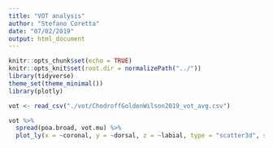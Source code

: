 ```yaml
---
title: "VOT analysis"
author: "Stefano Coretta"
date: "07/02/2019"
output: html_document
---
```


```r
knitr::opts_chunk$set(echo = TRUE)
knitr::opts_knit$set(root.dir = normalizePath("../"))
library(tidyverse)
theme_set(theme_minimal())
library(plotly)
```

```r
vot <- read_csv("./vot/ChodroffGoldenWilson2019_vot_avg.csv")
```

```r
vot %>%
  spread(poa.broad, vot.mu) %>%
  plot_ly(x = ~coronal, y = ~dorsal, z = ~labial, type = "scatter3d", size = 1, color = ~vot.category)
```

